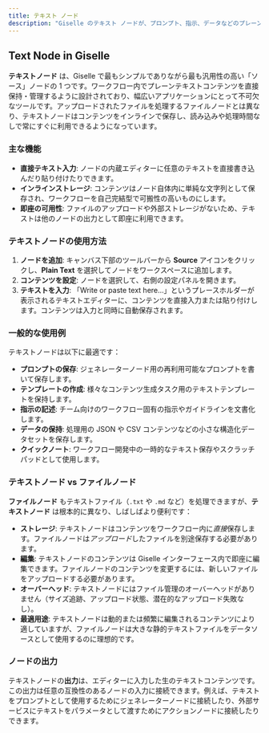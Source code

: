 ```yaml
---
title: テキスト ノード
description: "Giselle のテキスト ノードが、プロンプト、指示、データなどのプレーン テキストをワークフロー内で直接保存および管理する方法を学びます。"
---
```


## Text Node in Giselle

**テキストノード** は、Giselle で最もシンプルでありながら最も汎用性の高い「ソース」ノードの 1 つです。ワークフロー内でプレーンテキストコンテンツを直接保持・管理するように設計されており、幅広いアプリケーションにとって不可欠なツールです。アップロードされたファイルを処理するファイルノードとは異なり、テキストノードはコンテンツをインラインで保存し、読み込みや処理時間なしで常にすぐに利用できるようになっています。

### 主な機能

*   **直接テキスト入力**: ノードの内蔵エディターに任意のテキストを直接書き込んだり貼り付けたりできます。
*   **インラインストレージ**: コンテンツはノード自体内に単純な文字列として保存され、ワークフローを自己完結型で可搬性の高いものにします。
*   **即座の可用性**: ファイルのアップロードや外部ストレージがないため、テキストは他のノードの出力として即座に利用できます。

### テキストノードの使用方法

1.  **ノードを追加**: キャンバス下部のツールバーから **Source** アイコンをクリックし、**Plain Text** を選択してノードをワークスペースに追加します。
2.  **コンテンツを設定**: ノードを選択して、右側の設定パネルを開きます。
3.  **テキストを入力**: 「Write or paste text here...」というプレースホルダーが表示されるテキストエディターに、コンテンツを直接入力または貼り付けします。コンテンツは入力と同時に自動保存されます。

### 一般的な使用例

テキストノードは以下に最適です：

*   **プロンプトの保存**: ジェネレーターノード用の再利用可能なプロンプトを書いて保存します。
*   **テンプレートの作成**: 様々なコンテンツ生成タスク用のテキストテンプレートを保持します。
*   **指示の記述**: チーム向けのワークフロー固有の指示やガイドラインを文書化します。
*   **データの保持**: 処理用の JSON や CSV コンテンツなどの小さな構造化データセットを保存します。
*   **クイックノート**: ワークフロー開発中の一時的なテキスト保存やスクラッチパッドとして使用します。

### テキストノード vs ファイルノード

**ファイルノード** もテキストファイル（`.txt` や `.md` など）を処理できますが、**テキストノード** は根本的に異なり、しばしばより便利です：

*   **ストレージ**: テキストノードはコンテンツをワークフロー内に*直接*保存します。ファイルノードは*アップロード*したファイルを別途保存する必要があります。
*   **編集**: テキストノードのコンテンツは Giselle インターフェース内で即座に編集できます。ファイルノードのコンテンツを変更するには、新しいファイルをアップロードする必要があります。
*   **オーバーヘッド**: テキストノードにはファイル管理のオーバーヘッドがありません（サイズ追跡、アップロード状態、潜在的なアップロード失敗なし）。
*   **最適用途**: テキストノードは動的または頻繁に編集されるコンテンツにより適していますが、ファイルノードは大きな静的テキストファイルをデータソースとして使用するのに理想的です。

### ノードの出力

テキストノードの**出力**は、エディターに入力した生のテキストコンテンツです。この出力は任意の互換性のあるノードの入力に接続できます。例えば、テキストをプロンプトとして使用するためにジェネレーターノードに接続したり、外部サービスにテキストをパラメータとして渡すためにアクションノードに接続したりできます。
